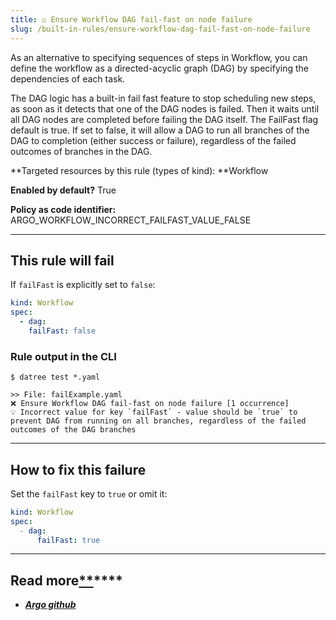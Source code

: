 ```yaml
---
title: ☑️ Ensure Workflow DAG fail-fast on node failure
slug: /built-in-rules/ensure-workflow-dag-fail-fast-on-node-failure
---
```


As an alternative to specifying sequences of steps in Workflow, you can define the workflow as a directed-acyclic graph (DAG) by specifying the dependencies of each task.

The DAG logic has a built-in fail fast feature to stop scheduling new steps, as soon as it detects that one of the DAG nodes is failed. Then it waits until all DAG nodes are completed before failing the DAG itself. The FailFast flag default is true. If set to false, it will allow a DAG to run all branches of the DAG to completion (either success or failure), regardless of the failed outcomes of branches in the DAG.

**Targeted resources by this rule (types of kind): **Workflow

**Enabled by default?** True

**Policy as code identifier:** ARGO_WORKFLOW_INCORRECT_FAILFAST_VALUE_FALSE

---

## This rule will fail

If `failFast` is explicitly set to `false`:

```yaml
kind: Workflow
spec:
  - dag:
    failFast: false
```

### Rule output in the CLI

```none
$ datree test *.yaml

>> File: failExample.yaml
❌ Ensure Workflow DAG fail-fast on node failure [1 occurrence]
💡 Incorrect value for key `failFast` - value should be `true` to prevent DAG from running on all branches, regardless of the failed outcomes of the DAG branches
```

---

## **How to fix this failure**

Set the `failFast` key to `true` or omit it:

```yaml
kind: Workflow
spec:
  - dag:
	  failFast: true
```

---

## **Read more**[**\*\***](https://www.datree.io/resources/kubernetes-configuration-mistakes#anchor3)\*\*\*\*

- [**_Argo github_**](https://github.com/argoproj/argo-workflows/blob/master/examples/dag-disable-failFast.yaml)
